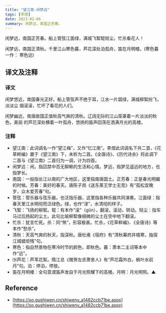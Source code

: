 ```yaml
---
title: "望江南·闲梦远"
tags: [李煜]
date: 2023-02-06
summary: 闲梦远，南国正芳春。
---
```


闲梦远，南国正芳春。船上管弦江面绿，满城飞絮辊轻尘。忙杀看花人！

闲梦远，南国正清秋。千里江山寒色暮，芦花深处泊孤舟，笛在月明楼。(寒色暮 一作：
寒色远)

## 译文及注释

### 译文

闲梦悠远，南国春光正好。船上管弦声不绝于耳，江水一片碧绿，满城柳絮纷飞，淡淡尘
烟滚滚，忙坏了看花的人们。

闲梦幽远，南唐故国正值秋高气爽的清秋。辽阔无际的江山笼罩着一片淡淡的秋色，美丽
的芦花深处横着一叶孤舟，悠扬的笛声回荡在洒满月光的高楼。

### 注释

- 望江南：此词调名一作“望江梅”，又作“忆江南”。李煜此词调名下共二首，《花草粹编》置于《望江南》下，未析为二首。《全唐诗》、《历代诗余》将此调下二首与《望江南》二首归为一调，计为四首。
- 闲梦远：闲，指囚禁中百无聊赖的生活和心情。梦远，指梦见遥远的地方，也指梦长。
- 南国：一般指长江以南的广大地区，这里指南唐国土。正芳春：正是春光明媚的时候。芳春：美好的春天。唐陈子昂《送东莱王学士无竞》有“孤松宜晚岁，众木爱芳春”句。
- 管弦：管乐器与弦乐器，也泛指乐器，这里指各种乐器共同演奏。江面绿：指春天里江水明彻而泛绿色。绿，也作“渌”，水清彻的样子。
- 飞絮：飞扬的柳絮。辊：有本作“滚”（gǔn），翻滚，滚动，转动。轻尘：指车马过后扬起的尘土。此句比喻柳絮像细微的尘土在空中地下翻滚。
- 忙杀：犹言忙死。杀：同“煞”，形容极甚。忙杀，《花草粹编》、《全唐诗》等本作“愁杀”。
- 清秋：天高气爽的秋天，指深秋。唐杜甫《宿府》有“清秋幕府井梧寒，独宿江城蜡炬残”句。
- 寒色：指自然景物在寒冷时节的颜色，即秋色。暮：萧本二主词等本中作“远”。
- ⑼芦花：芦苇花絮。隋江总《赠贺左丞萧舍人》有“芦花霜外白，枫叶水前丹”句。泊：停泊，停放。
- 笛在月明楼：全句意谓笛声发自于月光照耀下的高楼。月明：月光明照。▲

## Reference

- [https://so.gushiwen.cn/shiwenv_a1482ccb71be.aspx](https://so.gushiwen.cn/shiwenv_a1482ccb71be.aspx)